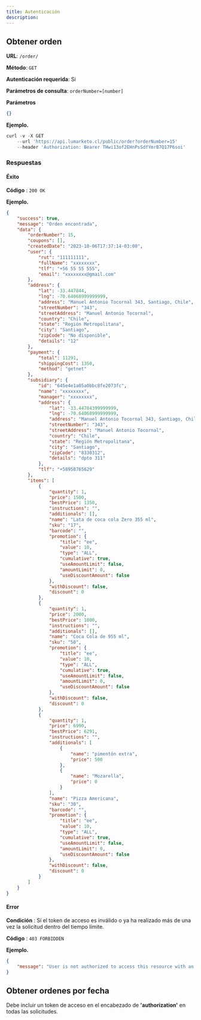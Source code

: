 ```yaml
---
title: Autenticación
description: 
---
```


## Obtener orden 

**URL**: `/order/`

**Método**: `GET`

**Autenticación requerida**: Si

**Parámetros de consulta**: `orderNumber=[number]` 

**Parámetros**

```json
{}
```

**Ejemplo.**

```ts showLineNumbers /appDir: true/
curl -v -X GET
    --url 'https://api.lumarketo.cl/public/order?orderNumber=15'
    --header 'Authorization: Bearer THwi13of2EHnPsSdfYmrB7Q17P6soi'
```
### Respuestas
#### Éxito

**Código** : `200 OK`

**Ejemplo.**

```json
{
    "success": true,
    "message": "Orden encontrada",
    "data": {
        "orderNumber": 15,
        "coupons": [],
        "createdDate": "2023-10-06T17:37:14-03:00",
        "user": {
            "rut": "111111111",
            "fullName": "xxxxxxxx",
            "tlf": "+56 55 55 555",
            "email": "xxxxxxxx@gmail.com"
        },
        "address": {
            "lat": -33.447844,
            "lng": -70.64068999999999,
            "address": "Manuel Antonio Tocornal 343, Santiago, Chile",
            "streetNumber": "343",
            "streetAddress": "Manuel Antonio Tocornal",
            "country": "Chile",
            "state": "Región Metropolitana",
            "city": "Santiago",
            "zipCode": "No disponible",
            "details": "12"
        },
        "payment": {
            "total": 11291,
            "shippingCost": 1350,
            "method": "getnet"
        },
        "subsidiary": {
            "id": "645e4e1a05a0bbc8fe2073fc",
            "name": "xxxxxxxx",
            "manager": "xxxxxxxx",
            "address": {
                "lat": -33.44784399999999,
                "lng": -70.64068999999999,
                "address": "Manuel Antonio Tocornal 343, Santiago, Chile",
                "streetNumber": "343",
                "streetAddress": "Manuel Antonio Tocornal",
                "country": "Chile",
                "state": "Región Metropolitana",
                "city": "Santiago",
                "zipCode": "8330312",
                "details": "dpto 311"
            },
            "tlf": "+58958765629"
        },
        "items": [
            {
                "quantity": 1,
                "price": 1500,
                "bestPrice": 1350,
                "instructions": "",
                "additionals": [],
                "name": "Lata de coca cola Zero 355 ml",
                "sku": "17",
                "barcode": "",
                "promotion": {
                    "title": "ee",
                    "value": 10,
                    "type": "ALL",
                    "cumulative": true,
                    "useAmountLimit": false,
                    "amountLimit": 0,
                    "useDiscountAmount": false
                },
                "withDiscount": false,
                "discount": 0
            },
            {
                "quantity": 1,
                "price": 2000,
                "bestPrice": 1800,
                "instructions": "",
                "additionals": [],
                "name": "Coca Cola de 955 ml",
                "sku": "50",
                "promotion": {
                    "title": "ee",
                    "value": 10,
                    "type": "ALL",
                    "cumulative": true,
                    "useAmountLimit": false,
                    "amountLimit": 0,
                    "useDiscountAmount": false
                },
                "withDiscount": false,
                "discount": 0
            },
            {
                "quantity": 1,
                "price": 6990,
                "bestPrice": 6291,
                "instructions": "",
                "additionals": [
                    {
                        "name": "pimentón extra",
                        "price": 500
                    },
                    {
                        "name": "Mozarella",
                        "price": 0
                    }
                ],
                "name": "Pizza Americana",
                "sku": "30",
                "barcode": "",
                "promotion": {
                    "title": "ee",
                    "value": 10,
                    "type": "ALL",
                    "cumulative": true,
                    "useAmountLimit": false,
                    "amountLimit": 0,
                    "useDiscountAmount": false
                },
                "withDiscount": false,
                "discount": 0
            }
        ]
    }
}
```

#### Error

**Condición** : Sí el token de acceso es inválido o ya ha realizado más de una vez la solicitud dentro del tiempo límite.

**Código** : `403 FORBIDDEN`

**Ejemplo.**

```json
{
    "message": "User is not authorized to access this resource with an explicit deny"
}
```

## Obtener ordenes por fecha

Debe incluir un token de acceso en el encabezado de **'authorization'** en todas las solicitudes.
